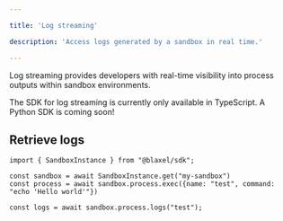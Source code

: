 ```yaml
---

title: 'Log streaming'

description: 'Access logs generated by a sandbox in real time.'

---
```


Log streaming provides developers with real-time visibility into process outputs within sandbox environments.

<Warning>The SDK for log streaming is currently only available in TypeScript. A Python SDK is coming soon!</Warning>

## Retrieve logs

```tsx
import { SandboxInstance } from "@blaxel/sdk";

const sandbox = await SandboxInstance.get("my-sandbox")
const process = await sandbox.process.exec({name: "test", command: "echo 'Hello world'"})

const logs = await sandbox.process.logs("test");
```